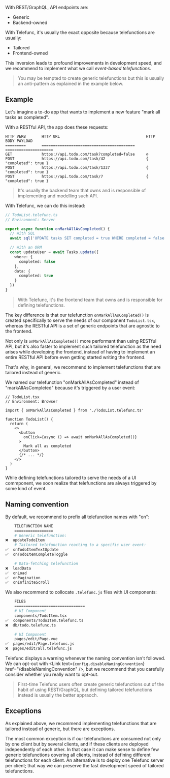 
With REST/GraphQL, API endpoints are:

- Generic
- Backend-owned

With Telefunc, it's usually the exact opposite because telefunctions are usually:

- Tailored
- Frontend-owned

This inversion leads to profound improvements in development speed, and we recommend to implement what we call _event-based telefunctions_.

> You may be tempted to create generic telefunctions but this is usually an anti-pattern as explained in the example below.

## Example

Let's imagine a to-do app that wants to implement a new feature "mark all tasks as completed".

With a RESTful API, the app does these requests:

```
HTTP VERB       HTTP URL                                      HTTP BODY PAYLOAD
=========       =========================================     =====================
GET             https://api.todo.com/task?completed=false     ∅
POST            https://api.todo.com/task/42                  { "completed": true }
POST            https://api.todo.com/task/1337                { "completed": true }
POST            https://api.todo.com/task/7                   { "completed": true }
```

> It's usually the backend team that owns and is responsible of implementing and modelling such API.

With Telefunc, we can do this instead:

```ts
// TodoList.telefunc.ts
// Environment: Server

export async function onMarkAllAsCompleted() {
  // With SQL
  await sql('UPDATE tasks SET completed = true WHERE completed = false')

  // With an ORM
  const updateUser = await Tasks.update({
    where: {
      completed: false
    },
    data: {
      completed: true
    }
  })
}
```

> With Telefunc, it's the frontend team that owns and is responsible for defining telefunctions.

The key difference is that our telefunction `onMarkAllAsCompleted()` is created specifically to serve the needs of our component `TodoList.tsx`, whereas the RESTful API is a set of generic endpoints that are agnostic to the frontend.

Not only is `onMarkAllAsCompleted()` more performant than using RESTful API, but it's also faster to implement such tailored telefunction as the need arises while developing the frontend, instead of having to implement an entire RESTful API before even getting started writing the frontend.

That's why, in general, we recommend to implement telefunctions that are tailored instead of generic.

We named our telefunction "onMarkAllAsCompleted" instead of "markAllAsCompleted" because it's triggered by a user event:

```tsx
// TodoList.tsx
// Environment: Browser

import { onMarkAllAsCompleted } from './TodoList.telefunc.ts'

function TodoList() {
  return (
    <>
      <button
        onClick={async () => await onMarkAllAsCompleted()}
      >
        Mark all as completed
      </button>
      {/* ... */}
    </>
  )
}
```

While defining telefunctions tailored to serve the needs of a UI commponent, we soon realize that telefunctions are always triggered by some kind of event.


## Naming convention

By default, we recommend to prefix all telefunction names with "on":

```bash
    TELEFUNCTION NAME
    =================
    # Generic telefunction:
❌  updateTodoItem
    # Tailored telefunction reacting to a specific user event:
✅  onTodoItemTextUpdate
✅  onTodoItemCompleteToggle

    # Data-fetching telefunction
❌  loadData
✅  onLoad
✅  onPagination
✅  onInfiniteScroll
```

We also recommend to collocate `.telefunc.js` files with UI components:

```bash
    FILES
    ===============================
    # UI Component
    components/TodoItem.tsx
✅  components/TodoItem.telefunc.ts
❌  db/todo.telefunc.ts

    # UI Component
    pages/edit/Page.vue
✅  pages/edit/Page.telefunc.js
❌  pages/edit/all.telefunc.js
```

Telefunc displays a warning whenever the naming convention isn't followed. We can opt-out with <Link text={<code>config.disableNamingConvention</code>} href="/disableNamingConvention" />, but we recommend that you carefully consider whether you really want to opt-out.

> First-time Telefunc users often create generic telefunctions out of the habit of using REST/GraphQL, but defining tailored telefunctions instead is usually the better appraoch.

## Exceptions

As explained above, we recommend implementing telefunctions that are tailored instead of generic, but there are exceptions.

The most common exception is if our telefunctions are consumed not only by one client but by several clients, and if these clients are deployed independently of each other. In that case it can make sense to define few generic telefunctions covering all clients, instead of defining different telefunctions for each client. An alternative is to deploy one Telefunc server per client; that way we can preserve the fast development speed of tailored telefunctions.
